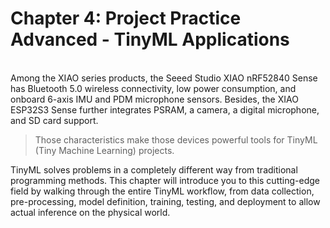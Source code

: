 # Chapter 4: Project Practice Advanced - TinyML Applications
<br />
Among the XIAO series products, the Seeed Studio XIAO nRF52840 Sense has Bluetooth 5.0 wireless connectivity, low power consumption, and onboard 6-axis IMU and PDM microphone sensors. Besides, the XIAO ESP32S3 Sense further integrates PSRAM, a camera, a digital microphone, and SD card support.

> Those characteristics make those devices powerful tools for TinyML (Tiny Machine Learning) projects.

TinyML solves problems in a completely different way from traditional programming methods. This chapter will introduce you to this cutting-edge field by walking through the entire TinyML workflow, from data collection, pre-processing, model definition, training, testing, and deployment to allow actual inference on the physical world.
